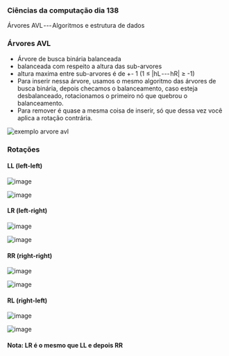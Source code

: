 




### Ciências da computação dia 138

Árvores AVL --- Algoritmos e estrutura de dados

### Árvores AVL

-   Árvore de busca binária balanceada
-   balanceada com respeito a altura das sub-arvores
-   altura maxima entre sub-arvores é de +- 1 (1 ≤ \|hL --- hR\| ≥ -1)
-   Para inserir nessa árvore, usamos o mesmo algoritmo das árvores de
    busca binária, depois checamos o balanceamento, caso esteja
    desbalanceado, rotacionamos o primeiro nó que quebrou o
    balanceamento.
-   Para remover é quase a mesma coisa de inserir, só que dessa vez você
    aplica a rotação contrária.

![exemplo
arvore avl](https://cdn-images-1.medium.com/max/800/1*tx4BiH27scGnsI2UUbjCKw.png)








### Rotações

#### LL (left-left)

![image](https://cdn-images-1.medium.com/max/800/1*bTEgf03pKLZL89unmXfR0A.png)

![image](https://cdn-images-1.medium.com/max/800/1*_EfmTUY4zFswIteLry4uhQ.png)

#### LR (left-right)

![image](https://cdn-images-1.medium.com/max/800/1*5ny7g0Sft_wejPVFO6HWgA.png)

![image](https://cdn-images-1.medium.com/max/800/1*Xk5uof388F72iiLU2XCQbQ.png)

#### RR (right-right)

![image](https://cdn-images-1.medium.com/max/800/1*kE7Gk_MrUv_EXd21Ty1O-w.png)

![image](https://cdn-images-1.medium.com/max/800/1*FuZjazm8ewMZfGHA5xUvlA.png)

#### RL (right-left)

![image](https://cdn-images-1.medium.com/max/800/1*xkhXBTv_--Qs3Jdo1PbRAg.png)

![image](https://cdn-images-1.medium.com/max/800/1*Kc_glfg6PW1oMQgB9rIRFg.png)

#### Nota: LR é o mesmo que LL e depois RR



